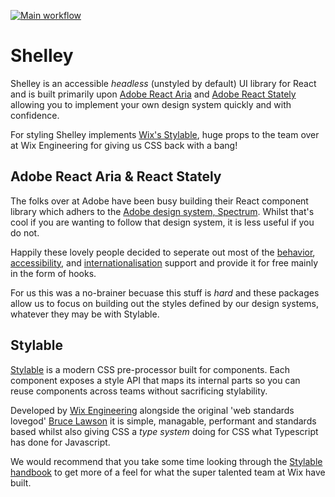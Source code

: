 
<Meta title="Introduction" />

[![Main workflow](https://github.com/action-is-hope/shelley/actions/workflows/main.yml/badge.svg)](https://github.com/action-is-hope/shelley)

# Shelley

Shelley is an accessible _headless_ (unstyled by default) UI library for React and is built primarily upon [Adobe React Aria](https://react-spectrum.adobe.com/react-aria/index.html) and [Adobe React Stately](https://react-spectrum.adobe.com/react-stately/index.html) allowing you to implement your own design system quickly and with confidence.

For styling Shelley implements [Wix's Stylable](https://stylable.io/), huge props to the team over at Wix Engineering for giving us CSS back with a bang!

## Adobe React Aria & React Stately

The folks over at Adobe have been busy building their React component library which adhers to the [Adobe design system, Spectrum](https://spectrum.adobe.com/). Whilst that's cool if you are wanting to follow that design system, it is less useful if you do not.

Happily these lovely people decided to seperate out most of the [behavior](https://react-spectrum.adobe.com/react-aria/interactions.html), [accessibility](https://react-spectrum.adobe.com/react-aria/accessibility.html), and [internationalisation](https://react-spectrum.adobe.com/react-aria/internationalization.html) support and provide it for free mainly in the form of hooks.

For us this was a no-brainer becuase this stuff is _hard_ and these packages allow us to focus on building out the styles defined by our design systems, whatever they may be with Stylable.

## Stylable

[Stylable](https://stylable.io/) is a modern CSS pre-processor built for components. Each component exposes a style API that maps its internal parts so you can reuse components across teams without sacrificing stylability.

Developed by [Wix Engineering](https://www.wix.engineering/) alongside the original 'web standards lovegod' [Bruce Lawson](https://brucelawson.co.uk/2018/the-making-of-stylable-the-musical/) it is simple, managable, performant and standards based whilst also giving CSS a _type system_ doing for CSS what Typescript has done for Javascript.

We would recommend that you take some time looking through the [Stylable handbook](https://stylable.io/docs/guides/handbook/intro) to get more of a feel for what the super talented team at Wix have built.
